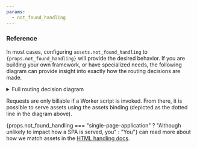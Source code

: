 ```yaml
---
params:
  - not_found_handling
---
```


### Reference

In most cases, configuring `assets.not_found_handling` to <code>{props.not_found_handling}</code> will provide the desired behavior. If you are building your own framework, or have specialized needs, the following diagram can provide insight into exactly how the routing decisions are made.

<details>
<summary>Full routing decision diagram</summary>
<pre class="mermaid">
{`flowchart
	Request@{ shape: stadium, label: "Incoming request" }
	Request-->RunWorkerFirst
	RunWorkerFirst@{ shape: diamond, label: "Run Worker script first?" }
	RunWorkerFirst-->|Request matches run_worker_first path|WorkerScriptInvoked
	RunWorkerFirst-->|Request matches run_worker_first negative path|AssetServing
	RunWorkerFirst-->|No matches|RequestMatchesAsset
	RequestMatchesAsset@{ shape: diamond, label: "Request matches asset?" }
	RequestMatchesAsset-->|Yes|AssetServing
	RequestMatchesAsset-->|No|WorkerScriptPresent
	WorkerScriptPresent@{ shape: diamond, label: "Worker script present?" }
	WorkerScriptPresent-->|No|AssetServing
	WorkerScriptPresent-->|Yes|RequestNavigation
	RequestNavigation@{ shape: diamond, label: "Request is navigation request?" }
	RequestNavigation-->|No|WorkerScriptInvoked
	WorkerScriptInvoked@{ shape: rect, label: "Worker script invoked" }
	WorkerScriptInvoked-.->|Asset binding|AssetServing
	RequestNavigation-->|Yes|AssetServing

	subgraph Asset serving
		AssetServing@{ shape: diamond, label: "Request matches asset?" }
		AssetServing-->|Yes|AssetServed
		AssetServed@{ shape: stadium, label: "**200 OK**<br />asset served" }
		AssetServing-->|No|NotFoundHandling

		${props.not_found_handling === "single-page-application" ? `subgraph single-page-application
			NotFoundHandling@{ shape: rect, label: "Request rewritten to /index.html" }
			NotFoundHandling-->SPAExists
			SPAExists@{ shape: diamond, label: "HTML Page exists?" }
			SPAExists-->|Yes|SPAServed
			SPAExists-->|No|Generic404PageServed
			Generic404PageServed@{ shape: stadium, label: "**404 Not Found**<br />null-body response served" }
			SPAServed@{ shape: stadium, label: "**200 OK**<br />/index.html page served" }
		end` : `subgraph 404-page
			NotFoundHandling@{ shape: rect, label: "Request rewritten to ../404.html" }
			NotFoundHandling-->404PageExists
			404PageExists@{ shape: diamond, label: "HTML Page exists?" }
			404PageExists-->|Yes|404PageServed
			404PageExists-->|No|404PageAtIndex
			404PageAtIndex@{ shape: diamond, label: "Request is for root /404.html?" }
			404PageAtIndex-->|Yes|Generic404PageServed
			404PageAtIndex-->|No|NotFoundHandling
			Generic404PageServed@{ shape: stadium, label: "**404 Not Found**<br />null-body response served" }
			404PageServed@{ shape: stadium, label: "**404 Not Found**<br />404.html page served" }
		end`}

	end`}
</pre>
</details>

Requests are only billable if a Worker script is invoked. From there, it is possible to serve assets using the assets binding (depicted as the dotted line in the diagram above).

{props.not_found_handling === "single-page-application" ? "Although unlikely to impact how a SPA is served, you" : "You"} can read more about how we match assets in the [HTML handling docs](/workers/static-assets/routing/advanced/html-handling/).
